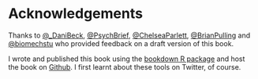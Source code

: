 # Acknowledgements

Thanks to [\@_DaniBeck](https://twitter.com/_DaniBeck), [\@PsychBrief](https://twitter.com/PsychBrief), [\@ChelseaParlett](https://twitter.com/@ChelseaParlett),  [\@BrianPulling](https://twitter.com/BrianPulling) and [\@biomechstu](https://twitter.com/biomechstu) who provided feedback on a draft version of this book. 

I wrote and published this book using the [bookdown R package](https://bookdown.org/) and host the book on [Github](https://github.com/dsquintana/t4scientists). I first learnt about these tools on Twitter, of course.